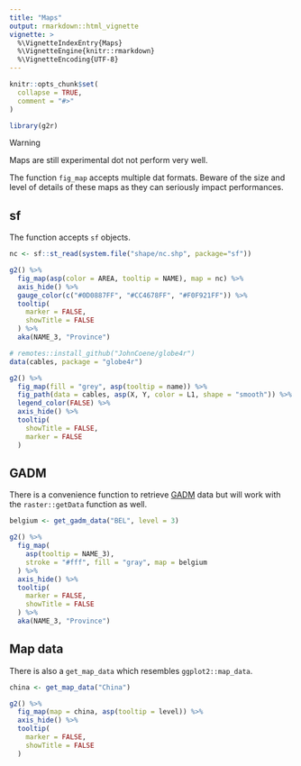 ```yaml
---
title: "Maps"
output: rmarkdown::html_vignette
vignette: >
  %\VignetteIndexEntry{Maps}
  %\VignetteEngine{knitr::rmarkdown}
  %\VignetteEncoding{UTF-8}
---
```


```r
knitr::opts_chunk$set(
  collapse = TRUE,
  comment = "#>"
)

library(g2r)
```

<div class="panel panel-warning">
<div class="panel-heading">Warning</div>
<div class="panel-body">
Maps are still experimental dot not perform very well.
</div>
</div>

The function `fig_map` accepts multiple dat formats. Beware of the size and level of details of these maps as they can seriously impact performances.

## sf

The function accepts `sf` objects.

```r
nc <- sf::st_read(system.file("shape/nc.shp", package="sf"))

g2() %>% 
  fig_map(asp(color = AREA, tooltip = NAME), map = nc) %>% 
  axis_hide() %>% 
  gauge_color(c("#0D0887FF", "#CC4678FF", "#F0F921FF")) %>% 
  tooltip(
    marker = FALSE,
    showTitle = FALSE
  ) %>% 
  aka(NAME_3, "Province")
```

```r
# remotes::install_github("JohnCoene/globe4r")
data(cables, package = "globe4r")

g2() %>%
  fig_map(fill = "grey", asp(tooltip = name)) %>% 
  fig_path(data = cables, asp(X, Y, color = L1, shape = "smooth")) %>% 
  legend_color(FALSE) %>% 
  axis_hide() %>% 
  tooltip(
    showTitle = FALSE,
    marker = FALSE
  )
```

## GADM

There is a convenience function to retrieve [GADM](https://gadm.org/) data but will work with the `raster::getData` function as well.

```r
belgium <- get_gadm_data("BEL", level = 3)

g2() %>% 
  fig_map(
    asp(tooltip = NAME_3),
    stroke = "#fff", fill = "gray", map = belgium
  ) %>% 
  axis_hide() %>% 
  tooltip(
    marker = FALSE,
    showTitle = FALSE
  ) %>% 
  aka(NAME_3, "Province")
```

## Map data

There is also a `get_map_data` which resembles `ggplot2::map_data`.

```r
china <- get_map_data("China")

g2() %>% 
  fig_map(map = china, asp(tooltip = level)) %>% 
  axis_hide() %>% 
  tooltip(
    marker = FALSE,
    showTitle = FALSE
  ) 
```
